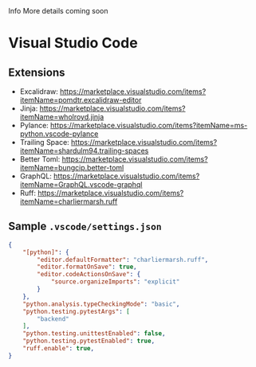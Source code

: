 
<Callout type="warning" emoji="👾">
  Info
More details coming soon
</Callout>

# Visual Studio Code

## Extensions

- Excalidraw: https://marketplace.visualstudio.com/items?itemName=pomdtr.excalidraw-editor
- Jinja: https://marketplace.visualstudio.com/items?itemName=wholroyd.jinja
- Pylance: https://marketplace.visualstudio.com/items?itemName=ms-python.vscode-pylance
- Trailing Space: https://marketplace.visualstudio.com/items?itemName=shardulm94.trailing-spaces
- Better Toml: https://marketplace.visualstudio.com/items?itemName=bungcip.better-toml
- GraphQL: https://marketplace.visualstudio.com/items?itemName=GraphQL.vscode-graphql
- Ruff: https://marketplace.visualstudio.com/items?itemName=charliermarsh.ruff

## Sample `.vscode/settings.json`

```json
{
    "[python]": {
        "editor.defaultFormatter": "charliermarsh.ruff",
        "editor.formatOnSave": true,
        "editor.codeActionsOnSave": {
            "source.organizeImports": "explicit"
        }
    },
    "python.analysis.typeCheckingMode": "basic",
    "python.testing.pytestArgs": [
        "backend"
    ],
    "python.testing.unittestEnabled": false,
    "python.testing.pytestEnabled": true,
    "ruff.enable": true,
}
```
